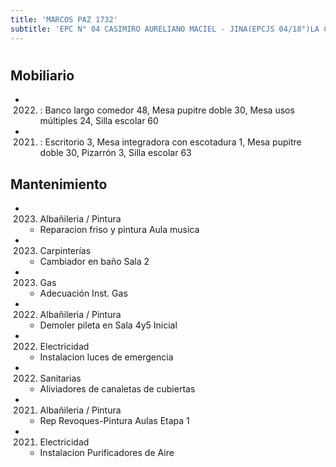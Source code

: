 ```yaml
---
title: 'MARCOS PAZ 1732'
subtitle: 'EPC N° 04 CASIMIRO AURELIANO MACIEL - JINA(EPCJS 04/18°)LA CALESITA DON JOSE'
---
```


#


## Mobiliario

*  (2022) : Banco largo comedor 48, Mesa pupitre doble 30, Mesa usos múltiples 24, Silla escolar 60 

*  (2021) : Escritorio 3, Mesa integradora con escotadura 1, Mesa pupitre doble 30, Pizarrón 3, Silla escolar 63 





## Mantenimiento

*  (2023) Albañileria / Pintura 
    + Reparacion friso y pintura Aula musica

*  (2023) Carpinterías 
    + Cambiador en baño Sala 2

*  (2023) Gas 
    + Adecuación Inst. Gas

*  (2022) Albañileria / Pintura 
    + Demoler pileta en Sala 4y5 Inicial

*  (2022) Electricidad 
    + Instalacion luces de emergencia

*  (2022) Sanitarias 
    + Aliviadores de canaletas de cubiertas

*  (2021) Albañileria / Pintura 
    + Rep Revoques-Pintura Aulas Etapa 1

*  (2021) Electricidad 
    + Instalacion Purificadores de Aire



